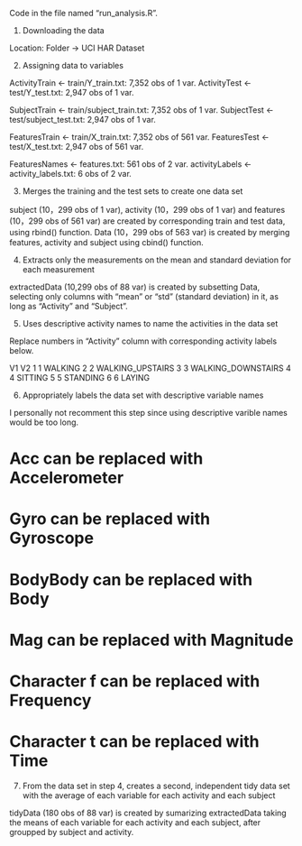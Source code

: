 Code in the file named "run_analysis.R".


1. Downloading the data

Location: Folder -> UCI HAR Dataset


2. Assigning  data to variables

ActivityTrain <- train/Y_train.txt: 7,352 obs of 1 var.
ActivityTest  <- test/Y_test.txt: 2,947 obs of 1 var.

SubjectTrain <- train/subject_train.txt: 7,352 obs of 1 var.
SubjectTest  <- test/subject_test.txt: 2,947 obs of 1 var.

FeaturesTrain <- train/X_train.txt: 7,352 obs of 561 var.
FeaturesTest  <- test/X_test.txt: 2,947 obs of 561 var.

FeaturesNames <- features.txt: 561 obs of 2 var.
activityLabels <- activity_labels.txt: 6 obs of 2 var.


3. Merges the training and the test sets to create one data set

subject (10，299 obs of 1 var), activity (10，299 obs of 1 var) and features (10，299 obs of 561 var) are created by corresponding train and test data, using rbind() function.
Data (10，299 obs of 563 var) is created by merging features, activity and subject using cbind() function.


4. Extracts only the measurements on the mean and standard deviation for each measurement

extractedData (10,299 obs of 88 var) is created by subsetting Data, selecting only columns with "mean" or "std" (standard deviation) in it, as long as "Activity" and "Subject".


5. Uses descriptive activity names to name the activities in the data set

Replace numbers in "Activity" column with corresponding activity labels below.

  V1                 V2
1  1            WALKING
2  2   WALKING_UPSTAIRS
3  3 WALKING_DOWNSTAIRS
4  4            SITTING
5  5           STANDING
6  6             LAYING


6. Appropriately labels the data set with descriptive variable names

I personally not recomment this step since using descriptive varible names would be too long.

# Acc can be replaced with Accelerometer
# Gyro can be replaced with Gyroscope
# BodyBody can be replaced with Body
# Mag can be replaced with Magnitude
# Character f can be replaced with Frequency
# Character t can be replaced with Time


7. From the data set in step 4, creates a second, independent tidy data set with the average of each variable for each activity and each subject

tidyData (180 obs of 88 var) is created by sumarizing extractedData taking the means of each variable for each activity and each subject, after groupped by subject and activity.

